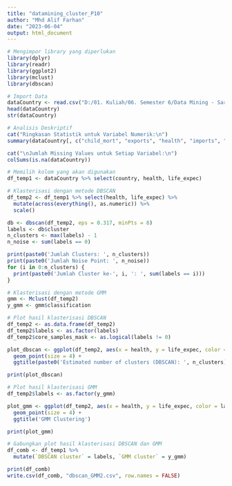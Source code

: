 ```yaml
---
title: "datamining_cluster_P10"
author: "Mhd Alif Farhan"
date: "2023-06-04"
output: html_document
---
```


```r
# Mengimpor library yang diperlukan
library(dplyr)
library(readr)
library(ggplot2)
library(mclust)
library(dbscan)
```

```r
# Import Data
dataCountry <- read.csv("D:/01. Kuliah/06. Semester 6/Data Mining - Sara Sridebora Syaloom Sorta/Tugas/Pertemuan 10/Country-data.csv")
head(dataCountry)
str(dataCountry)
```
```r
# Analisis Deskriptif
cat("Ringkasan Statistik untuk Variabel Numerik:\n")
summary(dataCountry[, c("child_mort", "exports", "health", "imports", "income", "inflation", "life_expec", "total_fer", "gdpp")])

cat("\nJumlah Missing Values untuk Setiap Variabel:\n")
colSums(is.na(dataCountry))
```
```r
# Memilih kolom yang akan digunakan
df_temp1 <- dataCountry %>% select(country, health, life_expec)
```

```r
# Klasterisasi dengan metode DBSCAN
df_temp2 <- df_temp1 %>% select(health, life_expec) %>%
  mutate(across(everything(), as.numeric)) %>%
  scale()

db <- dbscan(df_temp2, eps = 0.317, minPts = 8)
labels <- db$cluster
n_clusters <- max(labels) - 1
n_noise <- sum(labels == 0)

print(paste0('Jumlah Clusters: ', n_clusters))
print(paste0('Jumlah Noise Point: ', n_noise))
for (i in 0:n_clusters) {
  print(paste0('Jumlah Cluster ke-', i, ': ', sum(labels == i)))
}
```
```r
# Klasterisasi dengan metode GMM
gmm <- Mclust(df_temp2)
y_gmm <- gmm$classification
```

```r
# Plot hasil klasterisasi DBSCAN
df_temp2 <- as.data.frame(df_temp2)
df_temp2$labels <- as.factor(labels)
df_temp2$core_samples_mask <- as.logical(labels != 0)

plot_dbscan <- ggplot(df_temp2, aes(x = health, y = life_expec, color = labels, shape = core_samples_mask)) +
  geom_point(size = 4) +
  ggtitle(paste0('Estimated number of clusters (DBSCAN): ', n_clusters))

print(plot_dbscan)
```
```r
# Plot hasil klasterisasi GMM
df_temp2$labels <- as.factor(y_gmm)

plot_gmm <- ggplot(df_temp2, aes(x = health, y = life_expec, color = labels)) +
  geom_point(size = 4) +
  ggtitle('GMM Clustering')

print(plot_gmm)
```
```r
# Gabungkan plot hasil klasterisasi DBSCAN dan GMM
df_comb <- df_temp1 %>%
  mutate(`DBSCAN cluster` = labels, `GMM cluster` = y_gmm)

print(df_comb)
write.csv(df_comb, "dbscan_GMM2.csv", row.names = FALSE)
```


